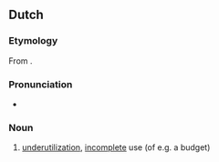 ==Dutch==

===Etymology===
From {{suffix|nl|onderbenutten|ing}}.

===Pronunciation===
* {{audio|Nl-onderbenutting.ogg|Audio|lang=nl}}

===Noun===
{{nl-noun|f|-|-}}

# [[underutilization]], [[incomplete]] use (of e.g. a budget)